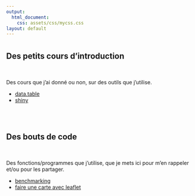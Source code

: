 ```yaml
---
output: 
  html_document:
    css: assets/css/mycss.css
layout: default
---
```

# {.tabset}

## Des petits cours d'introduction 

<br>

Des cours que j'ai donné ou non, sur des outils que j'utilise. 

* [data.table](cours/datatable.html)
* [shiny](cours/shiny.html)

<br>
<br>

## Des bouts de code

<br>

Des fonctions/programmes que j'utilise, que je mets ici pour m'en rappeler et/ou pour les partager.

* [benchmarking](codes/benchmarking.html)
* [faire une carte avec leaflet](codes/carteleaflet.html)


<br>
<br>